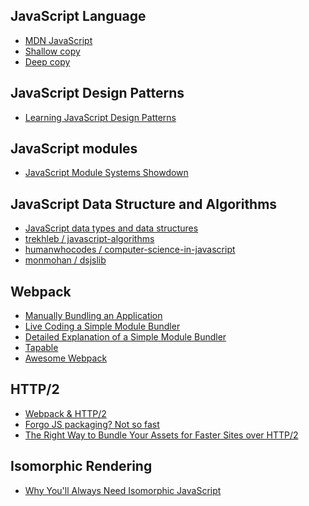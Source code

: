 ## JavaScript Language

- [MDN JavaScript](https://developer.mozilla.org/en-US/docs/Web/JavaScript)
- [Shallow copy](https://developer.mozilla.org/en-US/docs/Glossary/Shallow_copy)
- [Deep copy](https://developer.mozilla.org/en-US/docs/Glossary/Deep_copy)

## JavaScript Design Patterns

- [Learning JavaScript Design Patterns](https://www.patterns.dev/posts/classic-design-patterns/)

## JavaScript modules

- [JavaScript Module Systems Showdown](https://auth0.com/blog/javascript-module-systems-showdown/)

## JavaScript Data Structure and Algorithms

- [JavaScript data types and data structures](https://developer.mozilla.org/en-US/docs/Web/JavaScript/Data_structures)
- [trekhleb / javascript-algorithms](https://github.com/trekhleb/javascript-algorithms)
- [humanwhocodes / computer-science-in-javascript](https://github.com/humanwhocodes/computer-science-in-javascript)
- [monmohan / dsjslib](https://github.com/monmohan/dsjslib)

## Webpack

- [Manually Bundling an Application](https://www.youtube.com/watch?v=UNMkLHzofQI)
- [Live Coding a Simple Module Bundler](https://www.youtube.com/watch?v=Gc9-7PBqOC8)
- [Detailed Explanation of a Simple Module Bundler](https://github.com/ronami/minipack)
- [Tapable](https://github.com/webpack/tapable)
- [Awesome Webpack](https://webpack.js.org/awesome-webpack/)

## HTTP/2

- [Webpack & HTTP/2](https://medium.com/webpack/webpack-http-2-7083ec3f3ce6)
- [Forgo JS packaging? Not so fast](https://blog.khanacademy.org/forgo-js-packaging-not-so-fast/)
- [The Right Way to Bundle Your Assets for Faster Sites over HTTP/2](https://medium.com/@asyncmax/the-right-way-to-bundle-your-assets-for-faster-sites-over-http-2-437c37efe3ff)

## Isomorphic Rendering

- [Why You'll Always Need Isomorphic JavaScript](https://medium.com/@asyncmax/why-youll-always-need-isomorphic-javascript-bd310596d203)
